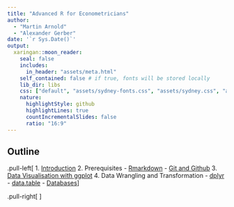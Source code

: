 ```yaml
---
title: "Advanced R for Econometricians"
author: 
  - "Martin Arnold"
  - "Alexander Gerber"
date: '`r Sys.Date()`'
output:
  xaringan::moon_reader:
    seal: false
    includes:
      in_header: "assets/meta.html"
    self_contained: false # if true, fonts will be stored locally
    lib_dir: libs
    css: ["default", "assets/sydney-fonts.css", "assets/sydney.css", "assets/custom.css", "assets/title_slides.css"]
    nature:
      highlightStyle: github
      highlightLines: true
      countIncrementalSlides: false
      ratio: "16:9"
---
```

## Outline
.pull-left[
1. [Introduction](Introduction/Introduction.html)
2. Prerequisites
   - [Rmarkdown](Rmarkdown/rmarkdown.html)
   - [Git and Github](Git/git_vcs.html)
3. [Data Visualisation with ggplot](ggplot2/ggplot2.html) 
4. Data Wrangling and Transformation
   - [dplyr](Wrangling/Wrangling.html)
   - [data.table](Datatable/datatable.html)
   - [Databases](databases/databases.html)
]

.pull-right[
<ol start = "5">
<li> Advanced R Programming </li>
<ul>
  <li> Advanced Concepts </li>
  <li> Functional Programming </li>
  <li> Object Oriented Programming </li>
</ul>
<li>  Performance </li> 
<ul>
  <li> Profiling and Benchmarking </li> 
  <li> Parallelisation </li>
  <li> Rcpp </li>
</ul>
<li> Web Scraping  </li>
<li> <a href = Shiny/Shiny.html>Shiny</a> </li>
<li> Writing Packages </li>
<!-- <li>Text Mining  </li> -->
</ol>
]
